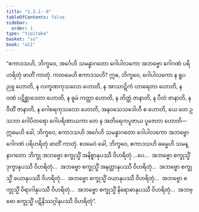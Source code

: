 ```yaml
---
title: "1.3.1--8"
tableOfContents: false
sidebar:
  order: 1
type: "tipitaka"
basket: "su"
book: "a11"
---
```



<DynamicBreadcrumb />

<Division number="22--29" book="a11">

<Paragraph number="212" book="a11">
“ဧကာဒသဟိ, ဘိက္ခဝေ, အင်္ဂေဟိ သမန္နာဂတော ဂေါပါလကော အဘဗ္ဗော ဂေါဂဏံ ပရိဟရိတုံ ဖာတိံ ကာတုံ. ကတမေဟိ ဧကာဒသဟိ? ဣဓ, ဘိက္ခဝေ, ဂေါပါလကော န ရူပညူ ဟောတိ, န လက္ခဏကုသလော ဟောတိ, န အာသာဋိကံ ဟာရေတာ ဟောတိ, န ဝဏံ ပဋိစ္ဆာဒေတာ ဟောတိ, န ဓူမံ ကတ္တာ ဟောတိ, န တိတ္ထံ ဇာနာတိ, န ပီတံ ဇာနာတိ, န ဝီထိံ ဇာနာတိ, န ဂေါစရကုသလော ဟောတိ, အနဝသေသဒေါဟီ စ ဟောတိ, ယေ တေ ဥသဘာ ဂေါပိတရော ဂေါပရိဏာယကာ တေ န အတိရေကပူဇာယ ပူဇေတာ ဟောတိ—  ဣမေဟိ ခေါ, ဘိက္ခဝေ, ဧကာဒသဟိ အင်္ဂေဟိ သမန္နာဂတော ဂေါပါလကော အဘဗ္ဗော ဂေါဂဏံ ပရိဟရိတုံ ဖာတိံ ကာတုံ.
</Paragraph>

<Paragraph number="213" book="a11">
ဧဝမေဝံ ခေါ, ဘိက္ခဝေ, ဧကာဒသဟိ ဓမ္မေဟိ သမန္နာဂတော ဘိက္ခု အဘဗ္ဗော စက္ခုသ္မိံ အနိစ္စာနုပဿီ ဝိဟရိတုံ …ပေ…  အဘဗ္ဗော စက္ခုသ္မိံ ဒုက္ခာနုပဿီ ဝိဟရိတုံ…  အဘဗ္ဗော စက္ခုသ္မိံ အနတ္တာနုပဿီ ဝိဟရိတုံ…  အဘဗ္ဗော စက္ခုသ္မိံ ခယာနုပဿီ ဝိဟရိတုံ…  အဘဗ္ဗော စက္ခုသ္မိံ ဝယာနုပဿီ ဝိဟရိတုံ…  အဘဗ္ဗော စက္ခုသ္မိံ ဝိရာဂါနုပဿီ ဝိဟရိတုံ…  အဘဗ္ဗော စက္ခုသ္မိံ နိရောဓာနုပဿီ ဝိဟရိတုံ…  အဘဗ္ဗော စက္ခုသ္မိံ ပဋိနိဿဂ္ဂါနုပဿီ ဝိဟရိတုံ”.
</Paragraph>
</Division>